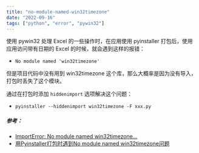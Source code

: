 ```yaml
---
title: "no-module-named-win32timezone"
date: "2022-09-16"
tags: ["python", "error", "pywin32"]
---
```


使用 pywin32 处理 Excel 的一些操作时，在应用使用 pyinstaller 打包后，使用应用访问带有日期的 Excel 的时候，就会遇到这样的报错：

- `No module named 'win32timezone'`

但是项目代码中没有用到 win32timezone 这个库，那么大概率是因为没有导入，打包时丢失了这个模块。

通过在打包时添加 `hiddenimport` 选项解决这个问题：

- `pyinstaller --hiddenimport win32timezone -F xxx.py`



##### 参考：
- [ImportError: No module named win32timezone...](https://stackoverflow.com/questions/33212949/importerror-no-module-named-win32timezone-when-i-make-a-singleone-exe-from-a-py)
- [用Pyinstaller打包时遇到No module named win32timezone问题](https://blog.csdn.net/u014292858/article/details/88531597)
